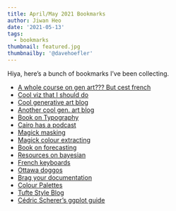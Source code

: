 ```yaml
---
title: April/May 2021 Bookmarks
author: Jiwan Heo
date: '2021-05-13'
tags:
  - bookmarks
thumbnail: featured.jpg
thumbnailby: '@davehoefler'
---
```


Hiya, here's a bunch of bookmarks I've been collecting.

- [A whole course on gen art??? But cest french](https://github.com/v3ga/Cours_Bordeaux_Montaigne/tree/master/L2_2020_2021)
- [Cool viz that I should do](https://blog.datawrapper.de/stacked-bar-chart-art/)
- [Cool generative art blog](https://generativeartistry.com/tutorials/)
- [Another cool gen. art blog](https://tholman.com/)
- [Book on Typography](https://practicaltypography.com/)
- [Cairo has a podcast](https://anchor.fm/ddjpodcast)
- [Magick masking](https://www.ddrive.no/post/miracles-with-magick-and-bunny/)
- [Magick colour extracting](https://www.rostrum.blog/2018/11/25/art-of-the-possible/)
- [Book on forecasting](https://otexts.com/fpp3/)
- [Resources on bayesian](https://github.com/rmcelreath/statrethinking_winter2019)
- [French keyboards](https://superuser.com/questions/743920/how-to-type-french-specific-characters-on-a-standard-us-keyboard-on-windows-usin)
- [Ottawa doggos](https://www.kiwisphotography.com/blog/2021/2/15/guide-to-ottawa-dog-rescues)
- [Brag your documentation](https://jvns.ca/blog/brag-documents/)
- [Colour Palettes](https://github.com/EmilHvitfeldt/r-color-palettes/blob/master/README.md#comprehensive-list-of-color-palettes-in-r)
- [Tufte Style Blog](http://motioninsocial.com/tufte/)
- [Cédric Scherer's ggplot guide](https://www.cedricscherer.com/2019/08/05/a-ggplot2-tutorial-for-beautiful-plotting-in-r/)
